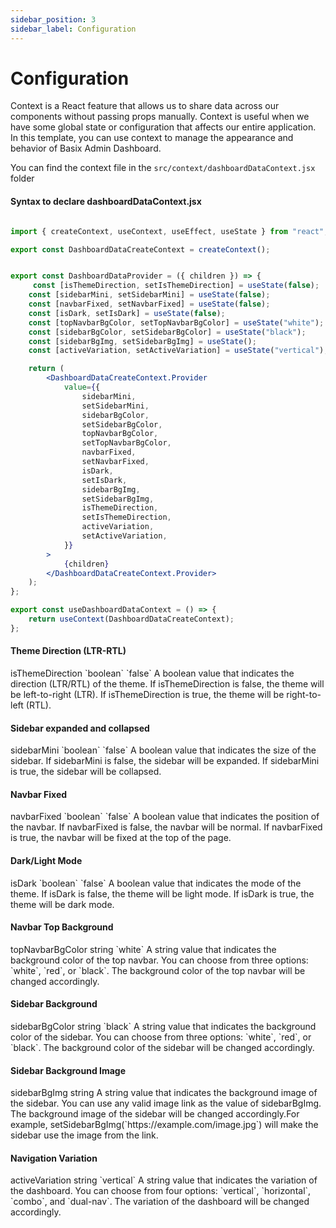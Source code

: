 ```yaml
---
sidebar_position: 3
sidebar_label: Configuration
---
```


# Configuration

Context is a React feature that allows us to share data across our components without passing props manually. Context is useful when we have some global state or configuration that affects our entire application. In this template, you can use context to manage the appearance and behavior of Basix Admin Dashboard.

You can find the context file in the `src/context/dashboardDataContext.jsx` folder


#### Syntax to declare dashboardDataContext.jsx 

```jsx title="Configuration"

import { createContext, useContext, useEffect, useState } from "react";

export const DashboardDataCreateContext = createContext();


export const DashboardDataProvider = ({ children }) => {
     const [isThemeDirection, setIsThemeDirection] = useState(false);
    const [sidebarMini, setSidebarMini] = useState(false);
    const [navbarFixed, setNavbarFixed] = useState(false);
    const [isDark, setIsDark] = useState(false);
    const [topNavbarBgColor, setTopNavbarBgColor] = useState("white");
    const [sidebarBgColor, setSidebarBgColor] = useState("black");
    const [sidebarBgImg, setSidebarBgImg] = useState();
    const [activeVariation, setActiveVariation] = useState("vertical");

    return (
        <DashboardDataCreateContext.Provider
            value={{
                sidebarMini,
                setSidebarMini,
                sidebarBgColor,
                setSidebarBgColor,
                topNavbarBgColor,
                setTopNavbarBgColor,
                navbarFixed,
                setNavbarFixed,
                isDark,
                setIsDark,
                sidebarBgImg,
                setSidebarBgImg,
                isThemeDirection,
                setIsThemeDirection,
                activeVariation,
                setActiveVariation,
            }}
        >
            {children}
        </DashboardDataCreateContext.Provider>
    );
};

export const useDashboardDataContext = () => {
    return useContext(DashboardDataCreateContext);
};

```
#### Theme Direction (LTR-RTL)
<FeatureTable>
    <tr>
        <td>isThemeDirection</td>
        <td>`boolean`</td>
        <td>`false`</td>
        <td>A boolean value that indicates the direction (LTR/RTL) of the theme. If isThemeDirection is false, the theme will be left-to-right (LTR). If isThemeDirection is true, the theme will be right-to-left (RTL).</td>
    </tr>
</FeatureTable>

#### Sidebar expanded and collapsed 
<FeatureTable>
    <tr>
        <td>sidebarMini</td>
        <td>`boolean`</td>
        <td>`false`</td>
        <td>A boolean value that indicates the size of the sidebar. If sidebarMini is false, the sidebar will be expanded. If sidebarMini is true, the sidebar will be collapsed.</td>
    </tr>
</FeatureTable>

#### Navbar Fixed
<FeatureTable>
    <tr>
        <td>navbarFixed</td>
        <td>`boolean`</td>
        <td>`false`</td>
        <td>A boolean value that indicates the position of the navbar. If navbarFixed is false, the navbar will be normal. If navbarFixed is true, the navbar will be fixed at the top of the page.</td>
    </tr>
</FeatureTable>

#### Dark/Light Mode
<FeatureTable>
    <tr>
        <td>isDark</td>
        <td>`boolean`</td>
        <td>`false`</td>
        <td>A boolean value that indicates the mode of the theme. If isDark is false, the theme will be light mode. If isDark is true, the theme will be dark mode.</td>
    </tr>
</FeatureTable>

#### Navbar Top Background
<FeatureTable>
    <tr>
        <td>topNavbarBgColor</td>
        <td>string</td>
        <td>`white`</td>
        <td>A string value that indicates the background color of the top navbar. You can choose from three options: `white`, `red`, or `black`. The background color of the top navbar will be changed accordingly.</td>
    </tr>
</FeatureTable>

#### Sidebar Background
<FeatureTable>
    <tr>
        <td>sidebarBgColor</td>
        <td>string</td>
        <td>`black`</td>
        <td> A string value that indicates the background color of the sidebar. You can choose from three options: `white`, `red`, or `black`. The background color of the sidebar will be changed accordingly.</td>
    </tr>
</FeatureTable>

#### Sidebar Background Image
<FeatureTable>
    <tr>
        <td>sidebarBgImg</td>
        <td>string</td>
        <td></td>
        <td>A string value that indicates the background image of the sidebar. You can use any valid image link as the value of sidebarBgImg. The background image of the sidebar will be changed accordingly.For example, setSidebarBgImg(`https://example.com/image.jpg`) will make the sidebar use the image from the link.</td>
    </tr>
</FeatureTable>

#### Navigation Variation
<FeatureTable>
    <tr>
        <td>activeVariation</td>
        <td>string</td>
        <td>`vertical`</td>
        <td>A string value that indicates the variation of the dashboard. You can choose from four options: `vertical`, `horizontal`, `combo`, and `dual-nav`. The variation of the dashboard will be changed accordingly.</td>
    </tr>
</FeatureTable>